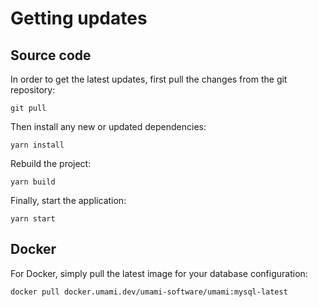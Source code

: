 # Getting updates

## Source code

In order to get the latest updates, first pull the changes from the git repository:

```
git pull
```

Then install any new or updated dependencies:

```
yarn install
```

Rebuild the project:

```
yarn build
```

Finally, start the application:

```
yarn start
```

## Docker

For Docker, simply pull the latest image for your database configuration:

```shell
docker pull docker.umami.dev/umami-software/umami:mysql-latest
```
